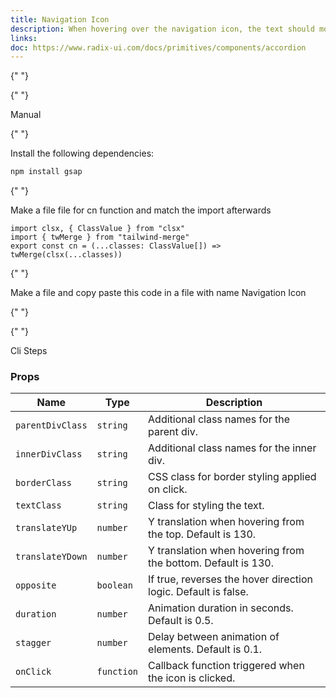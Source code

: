 ```yaml
---
title: Navigation Icon
description: When hovering over the navigation icon, the text should move upward or downward based on entry direction. Clicking the icon triggers an alert.
links:
doc: https://www.radix-ui.com/docs/primitives/components/accordion
---
```


{" "}

<ComponentPreview
  name="navigation-icon-demo"
  className="[&_.preview>[data-orientation=vertical]]:sm:max-w-[70%]"
/>

  <Tabs defaultValue="manual">

{" "}

<TabsList>
  <TabsTrigger value="manual">Manual</TabsTrigger>
</TabsList>

  <TabsContent value="manual">

  <Steps>

{" "}

<Step>Install the following dependencies:</Step>

```bash
npm install gsap
```

{" "}

<Step>Make a file file for cn function and match the import afterwards</Step>

```tsx
import clsx, { ClassValue } from "clsx"
import { twMerge } from "tailwind-merge"
export const cn = (...classes: ClassValue[]) => twMerge(clsx(...classes))
```

{" "}

<Step>
  Make a file and copy paste this code in a file with name Navigation Icon
</Step>

{" "}

<ComponentSource name="navigation-icon" />

  </Steps>

  </TabsContent>

  <TabsContent value="cli">

  <Steps>

{" "}

<Step>Cli Steps</Step>

  </Steps>

  </TabsContent>

  </Tabs>

### Props

| Name             | Type       | Description                                                    |
| ---------------- | ---------- | -------------------------------------------------------------- |
| `parentDivClass` | `string`   | Additional class names for the parent div.                     |
| `innerDivClass`  | `string`   | Additional class names for the inner div.                      |
| `borderClass`    | `string`   | CSS class for border styling applied on click.                 |
| `textClass`      | `string`   | Class for styling the text.                                    |
| `translateYUp`   | `number`   | Y translation when hovering from the top. Default is 130.      |
| `translateYDown` | `number`   | Y translation when hovering from the bottom. Default is 130.   |
| `opposite`       | `boolean`  | If true, reverses the hover direction logic. Default is false. |
| `duration`       | `number`   | Animation duration in seconds. Default is 0.5.                 |
| `stagger`        | `number`   | Delay between animation of elements. Default is 0.1.           |
| `onClick`        | `function` | Callback function triggered when the icon is clicked.          |
